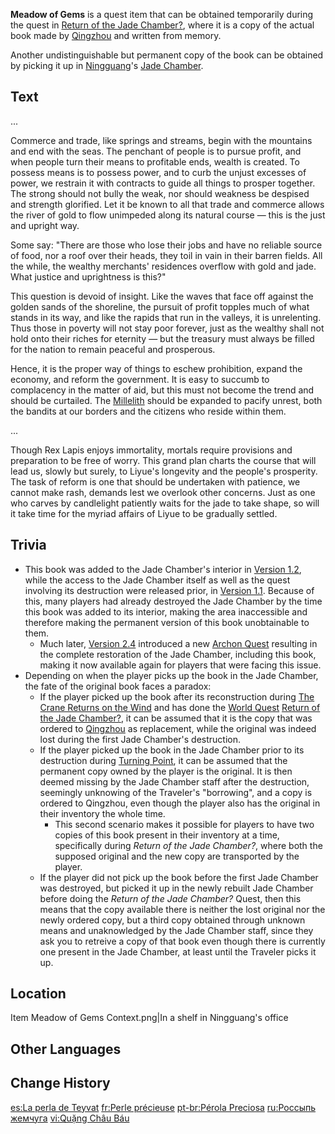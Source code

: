 {{Book Infobox
|image       = Item Meadow of Gems.png
|type        = Quest Items
|quality     = 
|description = This scroll, which seems to be a part of a larger series, belongs to the [[Jade Chamber]]'s invaluable collection of written works. This volume is a dissertation on [[Liyue Harbor]]'s economic policy.
|source1     = Obtained during the quest [[Return of the Jade Chamber?]]
|source2     = [[Jade Chamber]]
}}
'''Meadow of Gems''' is a quest item that can be obtained temporarily during the quest in [[Return of the Jade Chamber?]], where it is a copy of the actual book made by [[Qingzhou]] and written from memory.

Another undistinguishable but permanent copy of the book can be obtained by picking it up in [[Ningguang]]'s [[Jade Chamber]].

==Text==
...

Commerce and trade, like springs and streams, begin with the mountains and end with the seas. The penchant of people is to pursue profit, and when people turn their means to profitable ends, wealth is created. To possess means is to possess power, and to curb the unjust excesses of power, we restrain it with contracts to guide all things to prosper together. The strong should not bully the weak, nor should weakness be despised and strength glorified. Let it be known to all that trade and commerce allows the river of gold to flow unimpeded along its natural course &mdash; this is the just and upright way.

Some say: "There are those who lose their jobs and have no reliable source of food, nor a roof over their heads, they toil in vain in their barren fields. All the while, the wealthy merchants' residences overflow with gold and jade. What justice and uprightness is this?"

This question is devoid of insight. Like the waves that face off against the golden sands of the shoreline, the pursuit of profit topples much of what stands in its way, and like the rapids that run in the valleys, it is unrelenting. Thus those in poverty will not stay poor forever, just as the wealthy shall not hold onto their riches for eternity &mdash; but the treasury must always be filled for the nation to remain peaceful and prosperous.

Hence, it is the proper way of things to eschew prohibition, expand the economy, and reform the government. It is easy to succumb to complacency in the matter of aid, but this must not become the trend and should be curtailed. The [[Millelith]] should be expanded to pacify unrest, both the bandits at our borders and the citizens who reside within them.

...

Though Rex Lapis enjoys immortality, mortals require provisions and preparation to be free of worry. This grand plan charts the course that will lead us, slowly but surely, to Liyue's longevity and the people's prosperity. The task of reform is one that should be undertaken with patience, we cannot make rash, demands lest we overlook other concerns. Just as one who carves by candlelight patiently waits for the jade to take shape, so will it take time for the myriad affairs of Liyue to be gradually settled.

==Trivia==
*This book was added to the Jade Chamber's interior in [[Version 1.2]], while the access to the Jade Chamber itself as well as the quest involving its destruction were released prior, in [[Version 1.1]]. Because of this, many players had already destroyed the Jade Chamber by the time this book was added to its interior, making the area inaccessible and therefore making the permanent version of this book unobtainable to them.
**Much later, [[Version 2.4]] introduced a new [[Archon Quest]] resulting in the complete restoration of the Jade Chamber, including this book, making it now available again for players that were facing this issue.
*Depending on when the player picks up the book in the Jade Chamber, the fate of the original book faces a paradox:
**If the player picked up the book after its reconstruction during [[The Crane Returns on the Wind]] and has done the [[World Quest]] [[Return of the Jade Chamber?]], it can be assumed that it is the copy that was ordered to [[Qingzhou]] as replacement, while the original was indeed lost during the first Jade Chamber's destruction.
**If the player picked up the book in the Jade Chamber prior to its destruction during [[Turning Point]], it can be assumed that the permanent copy owned by the player is the original. It is then deemed missing by the Jade Chamber staff after the destruction, seemingly unknowing of the Traveler's "borrowing", and a copy is ordered to Qingzhou, even though the player also has the original in their inventory the whole time.
***This second scenario makes it possible for players to have two copies of this book present in their inventory at a time, specifically during ''Return of the Jade Chamber?'', where both the supposed original and the new copy are transported by the player.
**If the player did not pick up the book before the first Jade Chamber was destroyed, but picked it up in the newly rebuilt Jade Chamber before doing the ''Return of the Jade Chamber?'' Quest, then this means that the copy available there is neither the lost original nor the newly ordered copy, but a third copy obtained through unknown means and unaknowledged by the Jade Chamber staff, since they ask you to retreive a copy of that book even though there is currently one present in the Jade Chamber, at least until the Traveler picks it up.

==Location==
<gallery>
Item Meadow of Gems Context.png|In a shelf in Ningguang's office
</gallery>

==Other Languages==
{{Other Languages
|en      = Meadow of Gems
|zhs     = 珠玑宝矿
|zhs_rm  = Zhūjī Bǎo Kuàng
|zht     = 珠璣寶礦
|zht_rm  = Zhūjī Bǎo Kuàng
|zh_tl   = The Jewel Mine
|ja      = 珠玉の鉱山
|ja_rm   = Shugyoku no Kouzan
|ja_tl   = Jewel Mine
|ko      = 주옥 광물
|ko_rm   = Juok Gwangmul
|ko_tl   = Jewels and Minerals
|es      = La perla de Teyvat
|es_tl   = The Pearl of Teyvat
|fr      = Perle précieuse
|fr_tl   = Precious Pearl
|ru      = Россыпь жемчуга
|ru_tl   = Scattering of Pearls
|th      = เหมืองไข่มุก
|th_rm   = Mueang Khai-muk
|th_tl   = The Pearl Mine
|vi      = Quặng Châu Báu
|vi_tl   = 
|de      = Die Juwelenmine
|de_tl   = The Gem Mine
|id      = Tambang Mutiara
|id_tl   = The Pearl Mine
|pt      = Pérola Preciosa
|pt_tl   = Precious Pearl
|tr      = Teyvat'ın İncisi
|tr_tl   = 
|it      = Distesa di gemme
|it_tl   = 
}}

==Change History==
{{Change History|1.2}}

[[es:La perla de Teyvat]]
[[fr:Perle précieuse]]
[[pt-br:Pérola Preciosa]]
[[ru:Россыпь жемчуга]]
[[vi:Quặng Châu Báu]]